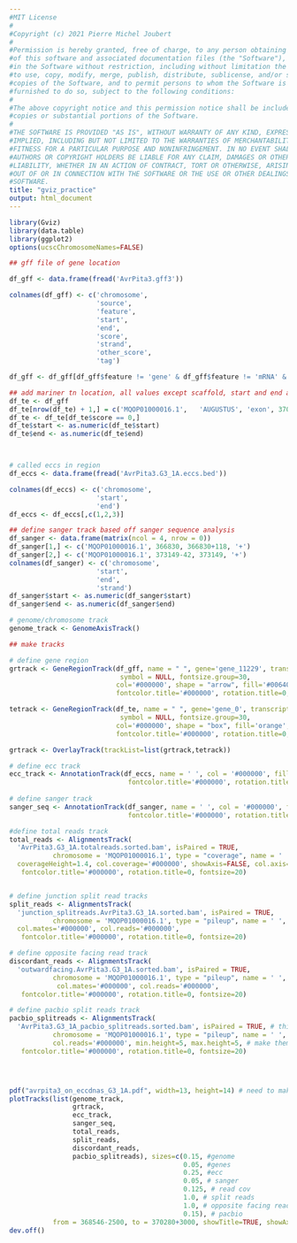 ```yaml
---
#MIT License
#
#Copyright (c) 2021 Pierre Michel Joubert
#
#Permission is hereby granted, free of charge, to any person obtaining a copy
#of this software and associated documentation files (the "Software"), to deal
#in the Software without restriction, including without limitation the rights
#to use, copy, modify, merge, publish, distribute, sublicense, and/or sell
#copies of the Software, and to permit persons to whom the Software is
#furnished to do so, subject to the following conditions:
#
#The above copyright notice and this permission notice shall be included in all
#copies or substantial portions of the Software.
#
#THE SOFTWARE IS PROVIDED "AS IS", WITHOUT WARRANTY OF ANY KIND, EXPRESS OR
#IMPLIED, INCLUDING BUT NOT LIMITED TO THE WARRANTIES OF MERCHANTABILITY,
#FITNESS FOR A PARTICULAR PURPOSE AND NONINFRINGEMENT. IN NO EVENT SHALL THE
#AUTHORS OR COPYRIGHT HOLDERS BE LIABLE FOR ANY CLAIM, DAMAGES OR OTHER
#LIABILITY, WHETHER IN AN ACTION OF CONTRACT, TORT OR OTHERWISE, ARISING FROM,
#OUT OF OR IN CONNECTION WITH THE SOFTWARE OR THE USE OR OTHER DEALINGS IN THE
#SOFTWARE.
title: "gviz_practice"
output: html_document
---
```



```r

library(Gviz)
library(data.table)
library(ggplot2)
options(ucscChromosomeNames=FALSE)


```


```r
## gff file of gene location

df_gff <- data.frame(fread('AvrPita3.gff3'))

colnames(df_gff) <- c('chromosome',
                      'source',
                      'feature',
                      'start',
                      'end',
                      'score',
                      'strand',
                      'other_score',
                      'tag')

df_gff <- df_gff[df_gff$feature != 'gene' & df_gff$feature != 'mRNA' & df_gff$feature != 'CDS',]

## add mariner tn location, all values except scaffold, start and end are place holders
df_te <- df_gff
df_te[nrow(df_te) + 1,] = c('MQOP01000016.1',	'AUGUSTUS',	'exon',	370854, 372741,	0,	'-',	'.',	'ID=gene_0.t1.e1;Parent=gene_0.t1')
df_te <- df_te[df_te$score == 0,]
df_te$start <- as.numeric(df_te$start)
df_te$end <- as.numeric(df_te$end)



# called eccs in region
df_eccs <- data.frame(fread('AvrPita3.G3_1A.eccs.bed'))

colnames(df_eccs) <- c('chromosome',
                      'start',
                      'end')
df_eccs <- df_eccs[,c(1,2,3)]

## define sanger track based off sanger sequence analysis
df_sanger <- data.frame(matrix(ncol = 4, nrow = 0))
df_sanger[1,] <- c('MQOP01000016.1', 366830, 366830+118, '+')
df_sanger[2,] <- c('MQOP01000016.1', 373149-42, 373149, '+')
colnames(df_sanger) <- c('chromosome',
                      'start',
                      'end',
                      'strand')
df_sanger$start <- as.numeric(df_sanger$start)
df_sanger$end <- as.numeric(df_sanger$end)


```


```r


# genome/chromosome track
genome_track <- GenomeAxisTrack()

## make tracks

# define gene region
grtrack <- GeneRegionTrack(df_gff, name = " ", gene='gene_11229', transcript='gene_11229.t1',
                            symbol = NULL, fontsize.group=30, 
                           col='#000000', shape = "arrow", fill='#006400', fontcolor.group="#000000",
                           fontcolor.title='#000000', rotation.title=0, fontsize=20)

tetrack <- GeneRegionTrack(df_te, name = " ", gene='gene_0', transcript='gene_0.t1',
                            symbol = NULL, fontsize.group=30, 
                           col='#000000', shape = "box", fill='orange', fontcolor.group="#000000",
                           fontcolor.title='#000000', rotation.title=0, fontsize=20)

grtrack <- OverlayTrack(trackList=list(grtrack,tetrack))

# define ecc track
ecc_track <- AnnotationTrack(df_eccs, name = ' ', col = '#000000', fill='#000000', min.height=6, max.height=6, # set size of track
                              fontcolor.title='#000000', rotation.title=0, fontsize=20)
  
# define sanger track
sanger_seq <- AnnotationTrack(df_sanger, name = ' ', col = '#000000', fill='#FF0000', min.height=6, max.height=6, # set size of track
                              fontcolor.title='#000000', rotation.title=0,strand=c('+','+'), shape='arrow', fontsize=20)

#define total reads track
total_reads <- AlignmentsTrack(
  'AvrPita3.G3_1A.totalreads.sorted.bam', isPaired = TRUE,
           chromosome = 'MQOP01000016.1', type = "coverage", name = ' ',
  coverageHeight=1.4, col.coverage='#000000', showAxis=FALSE, col.axis='transparent',
   fontcolor.title='#000000', rotation.title=0, fontsize=20)


# define junction split read tracks
split_reads <- AlignmentsTrack(
  'junction_splitreads.AvrPita3.G3_1A.sorted.bam', isPaired = TRUE,
           chromosome = 'MQOP01000016.1', type = "pileup", name = ' ', lty.mates = 2, fill.reads='#F8766D', min.height=5, max.height=5, # this sets size of arrows
  col.mates='#000000', col.reads='#000000',
   fontcolor.title='#000000', rotation.title=0, fontsize=20)

# define opposite facing read track
discordant_reads <- AlignmentsTrack(
  'outwardfacing.AvrPita3.G3_1A.sorted.bam', isPaired = TRUE,
           chromosome = 'MQOP01000016.1', type = "pileup", name = ' ', fill.reads='#00BFC4', min.height=5, max.height=5, # this sets size of arrows
            col.mates='#000000', col.reads='#000000',
   fontcolor.title='#000000', rotation.title=0, fontsize=20)

# define pacbio split reads track
pacbio_splitreads <- AlignmentsTrack(
  'AvrPita3.G3_1A_pacbio_splitreads.sorted.bam', isPaired = TRUE, # this is necessary for overlap to happen
           chromosome = 'MQOP01000016.1', type = "pileup", name = ' ', lty.mates = 2,
           col.reads='#000000', min.height=5, max.height=5, # make them pretty big
   fontcolor.title='#000000', rotation.title=0, fontsize=20)




pdf("avrpita3_on_eccdnas_G3_1A.pdf", width=13, height=14) # need to make it double size and scale down otherwise the arrows arent properly drawn...
plotTracks(list(genome_track,
                grtrack,
                ecc_track,
                sanger_seq,
                total_reads,
                split_reads,
                discordant_reads,
                pacbio_splitreads), sizes=c(0.15, #genome
                                            0.05, #genes
                                            0.25, #ecc
                                            0.05, # sanger
                                            0.125, # read cov
                                            1.0, # split reads
                                            1.0, # opposite facing reads
                                            0.15), # pacbio
           from = 368546-2500, to = 370280+3000, showTitle=TRUE, showAxis=FALSE) # define region
dev.off()


```

